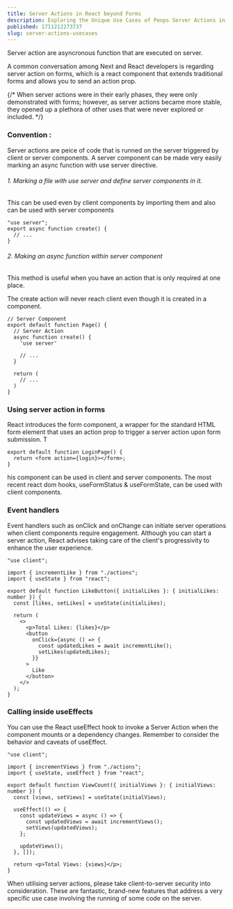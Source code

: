 ```yaml
---
title: Server Actions in React beyond Forms
description: Exploring the Unique Use Cases of Peops Server Actions in React.
published: 1711212273737
slug: server-actions-usecases
---
```


<Quote>
  Server action are asyncronous function that are executed on server.
</Quote>

A common conversation among Next and React developers is regarding server action on forms, which is a react component that extends traditional forms and allows you to send an action prop.

{/* When server actions were in their early phases, they were only demonstrated with forms; however, as server actions became more stable, they opened up a plethora of other uses that were never explored or included. */}

### Convention :

Server actions are peice of code that is runned on the server triggered by client or server components. A server component can be made very easily marking an async function with <Snippet>use server</Snippet> directive.

###### 1. Marking a file with use server and define server components in it.

This can be used even by client components by importing them and also can be used with server components

```tsx showLineNumbers
"use server";
export async function create() {
  // ...
}
```

###### 2. Making an async function within server component

This method is useful when you have an action that is only required at one place.

<Note>
  The create action will never reach client even though it is created in a
  component.
</Note>

```tsx showLineNumbers
// Server Component
export default function Page() {
  // Server Action
  async function create() {
    'use server'

    // ...
  }

  return (
    // ...
  )
}
```

### Using server action in forms

React introduces the form component, a wrapper for the standard HTML form element that uses an action prop to trigger a server action upon form submission. T

```tsx showLineNumbers
export default function LoginPage() {
  return <form action={login}></form>;
}
```

his component can be used in client and server components. The most recent react dom hooks, <Snippet>useFormStatus</Snippet> & <Snippet>useFormState</Snippet>, can be used with client components.

### Event handlers

Event handlers such as onClick and onChange can initiate server operations when client components require engagement. Although you can start a server action, React advises taking care of the client's progressivity to enhance the user experience.

```tsx showLineNumbers
"use client";

import { incrementLike } from "./actions";
import { useState } from "react";

export default function LikeButton({ initialLikes }: { initialLikes: number }) {
  const [likes, setLikes] = useState(initialLikes);

  return (
    <>
      <p>Total Likes: {likes}</p>
      <button
        onClick={async () => {
          const updatedLikes = await incrementLike();
          setLikes(updatedLikes);
        }}
      >
        Like
      </button>
    </>
  );
}
```

### Calling inside useEffects

You can use the React useEffect hook to invoke a Server Action when the component mounts or a dependency changes. Remember to consider the behavior and caveats of useEffect.

```tsx showLineNumbers
"use client";

import { incrementViews } from "./actions";
import { useState, useEffect } from "react";

export default function ViewCount({ initialViews }: { initialViews: number }) {
  const [views, setViews] = useState(initialViews);

  useEffect(() => {
    const updateViews = async () => {
      const updatedViews = await incrementViews();
      setViews(updatedViews);
    };

    updateViews();
  }, []);

  return <p>Total Views: {views}</p>;
}
```

When utilising server actions, please take client-to-server security into consideration. These are fantastic, brand-new features that address a very specific use case involving the running of some code on the server.
